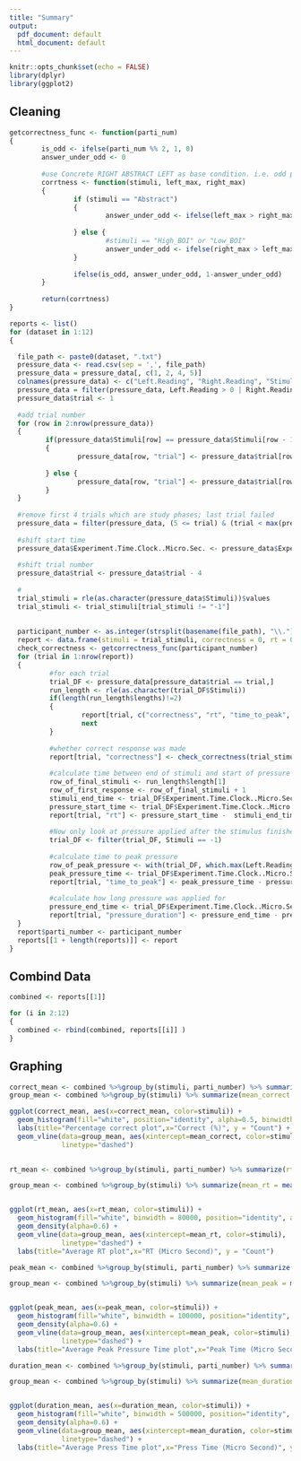 ```yaml
---
title: "Summary"
output:
  pdf_document: default
  html_document: default
---
```


```r
knitr::opts_chunk$set(echo = FALSE)
library(dplyr)
library(ggplot2)
```

## Cleaning

```r
getcorrectness_func <- function(parti_num)
{
        is_odd <- ifelse(parti_num %% 2, 1, 0)
        answer_under_odd <- 0
        
        #use Concrete RIGHT ABSTRACT LEFT as base condition. i.e. odd participants
        corrtness <- function(stimuli, left_max, right_max)
        {
                if (stimuli == "Abstract")
                {
                        answer_under_odd <- ifelse(left_max > right_max, 1, 0)
                        
                } else {
                        #stimuli == "High_BOI" or "Low_BOI"
                        answer_under_odd <- ifelse(right_max > left_max, 1, 0)
                }
                
                ifelse(is_odd, answer_under_odd, 1-answer_under_odd)
        }
        
        return(corrtness)
}
```

```r
reports <- list()
for (dataset in 1:12)
{

  file_path <- paste0(dataset, ".txt")
  pressure_data <- read.csv(sep = ',', file_path)
  pressure_data = pressure_data[, c(1, 2, 4, 5)]
  colnames(pressure_data) <- c("Left.Reading", "Right.Reading", "Stimuli", "Experiment.Time.Clock..Micro.Sec.")
  pressure_data = filter(pressure_data, Left.Reading > 0 | Right.Reading > 0 | Stimuli != -1)
  pressure_data$trial <- 1
  
  #add trial number
  for (row in 2:nrow(pressure_data))
  {
         if(pressure_data$Stimuli[row] == pressure_data$Stimuli[row - 1] || pressure_data$Stimuli[row] == -1)
         {
                 pressure_data[row, "trial"] <- pressure_data$trial[row - 1]
                 
         } else {
                 pressure_data[row, "trial"] <- pressure_data$trial[row - 1] + 1
         }
  }
  
  #remove first 4 trials which are study phases; last trial failed
  pressure_data = filter(pressure_data, (5 <= trial) & (trial < max(pressure_data$trial))) 
  
  #shift start time
  pressure_data$Experiment.Time.Clock..Micro.Sec. <- pressure_data$Experiment.Time.Clock..Micro.Sec. - pressure_data$Experiment.Time.Clock..Micro.Sec.[1]
  
  #shift trial number
  pressure_data$trial <- pressure_data$trial - 4
  
  #
  trial_stimuli = rle(as.character(pressure_data$Stimuli))$values
  trial_stimuli <- trial_stimuli[trial_stimuli != "-1"]
  
  
  participant_number <- as.integer(strsplit(basename(file_path), "\\.")[[1]][1])
  report <- data.frame(stimuli = trial_stimuli, correctness = 0, rt = 0, time_to_peak = 0, pressure_duration = 0)
  check_correctness <- getcorrectness_func(participant_number)
  for (trial in 1:nrow(report))
  {
          #for each trial
          trial_DF <- pressure_data[pressure_data$trial == trial,] 
          run_length <- rle(as.character(trial_DF$Stimuli))
          if(length(run_length$lengths)!=2)
          {
                  report[trial, c("correctness", "rt", "time_to_peak", "pressure_duration")] <- c(0,-1,-1,-1)
                  next
          }
  
          #whether correct response was made
          report[trial, "correctness"] <- check_correctness(trial_stimuli[trial], max(trial_DF$Left.Reading), max(trial_DF$Right.Reading))
          
          #calculate time between end of stimuli and start of pressure
          row_of_final_stimuli <- run_length$length[1]
          row_of_first_response <- row_of_final_stimuli + 1
          stimuli_end_time <- trial_DF$Experiment.Time.Clock..Micro.Sec.[row_of_final_stimuli]
          pressure_start_time <- trial_DF$Experiment.Time.Clock..Micro.Sec.[row_of_first_response]
          report[trial, "rt"] <- pressure_start_time -  stimuli_end_time
          
          #Now only look at pressure applied after the stimulus finished playing
          trial_DF <- filter(trial_DF, Stimuli == -1)
          
          #calculate time to peak pressure
          row_of_peak_pressure <- with(trial_DF, which.max(Left.Reading+Right.Reading))
          peak_pressure_time <- trial_DF$Experiment.Time.Clock..Micro.Sec.[row_of_peak_pressure]
          report[trial, "time_to_peak"] <- peak_pressure_time - pressure_start_time
          
          #calculate how long pressure was applied for
          pressure_end_time <- trial_DF$Experiment.Time.Clock..Micro.Sec.[nrow(trial_DF)]
          report[trial, "pressure_duration"] <- pressure_end_time - pressure_start_time
  }
  report$parti_number <- participant_number
  reports[[1 + length(reports)]] <- report
}
```

## Combind Data
```r
combined <- reports[[1]]

for (i in 2:12)
{
  combined <- rbind(combined, reports[[i]] )
}
```

## Graphing

```r
correct_mean <- combined %>%group_by(stimuli, parti_number) %>% summarize(correct_mean= mean(correctness*100, na.rm = TRUE))
group_mean <- combined %>%group_by(stimuli) %>% summarize(mean_correct = mean(correctness*100, na.rm = TRUE))

ggplot(correct_mean, aes(x=correct_mean, color=stimuli)) +
  geom_histogram(fill="white", position="identity", alpha=0.5, binwidth = 5) + 
  labs(title="Percentage correct plot",x="Correct (%)", y = "Count") +
  geom_vline(data=group_mean, aes(xintercept=mean_correct, color=stimuli),
             linetype="dashed")
  
```


```r
rt_mean <- combined %>%group_by(stimuli, parti_number) %>% summarize(rt_mean= mean(rt, na.rm = TRUE))

group_mean <- combined %>%group_by(stimuli) %>% summarize(mean_rt = mean(rt, na.rm = TRUE))


ggplot(rt_mean, aes(x=rt_mean, color=stimuli)) +
  geom_histogram(fill="white", binwidth = 80000, position="identity", alpha=0.5) + 
  geom_density(alpha=0.6) + 
  geom_vline(data=group_mean, aes(xintercept=mean_rt, color=stimuli),
             linetype="dashed") +
  labs(title="Average RT plot",x="RT (Micro Second)", y = "Count") 

```

```r
peak_mean <- combined %>%group_by(stimuli, parti_number) %>% summarize(peak_mean= mean(time_to_peak, na.rm = TRUE))

group_mean <- combined %>%group_by(stimuli) %>% summarize(mean_peak = mean(rt, na.rm = TRUE))


ggplot(peak_mean, aes(x=peak_mean, color=stimuli)) +
  geom_histogram(fill="white", binwidth = 100000, position="identity", alpha=0.5) + 
  geom_density(alpha=0.6) + 
  geom_vline(data=group_mean, aes(xintercept=mean_peak, color=stimuli),
             linetype="dashed") +
  labs(title="Average Peak Pressure Time plot",x="Peak Time (Micro Second)", y = "Count") 
```

```r
duration_mean <- combined %>%group_by(stimuli, parti_number) %>% summarize(duration_mean = mean(pressure_duration, na.rm = TRUE))

group_mean <- combined %>%group_by(stimuli) %>% summarize(mean_duration = mean(pressure_duration, na.rm = TRUE))


ggplot(duration_mean, aes(x=duration_mean, color=stimuli)) +
  geom_histogram(fill="white", binwidth = 500000, position="identity", alpha=0.5) + 
  geom_density(alpha=0.6) + 
  geom_vline(data=group_mean, aes(xintercept=mean_duration, color=stimuli),
             linetype="dashed") + 
  labs(title="Average Press Time plot",x="Press Time (Micro Second)", y = "Count") 
```
